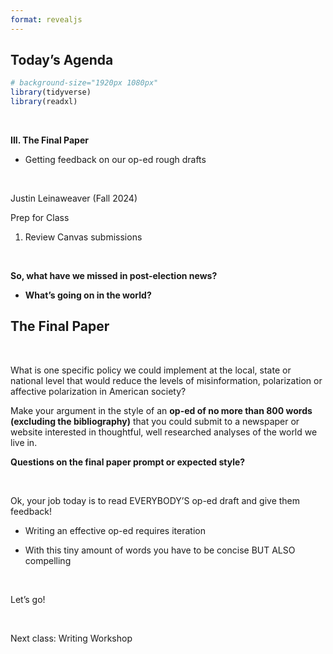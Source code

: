 ```yaml
---
format: revealjs
---
```


## Today's Agenda {background-image="Images/background-white_house_graphic_v4_muted_text2.png" .center}

```r
# background-size="1920px 1080px"
library(tidyverse)
library(readxl)
```

<br>

::: {.r-fit-text}

**III. The Final Paper**

- Getting feedback on our op-ed rough drafts

:::
<br>

::: r-stack
Justin Leinaweaver (Fall 2024)
:::

::: notes
Prep for Class

1. Review Canvas submissions

<br>

**So, what have we missed in post-election news?**

- **What's going on in the world?**

:::



## The Final Paper {background-image="Images/background-white_house_graphic_blue_v2.png" .center}

<br>

What is one specific policy we could implement at the local, state or national level that would reduce the levels of misinformation, polarization or affective polarization in American society?

Make your argument in the style of an **op-ed of no more than 800 words (excluding the bibliography)** that you could submit to a newspaper or website interested in thoughtful, well researched analyses of the world we live in.

::: notes

**Questions on the final paper prompt or expected style?**

<br>

Ok, your job today is to read EVERYBODY'S op-ed draft and give them feedback!

- Writing an effective op-ed requires iteration

- With this tiny amount of words you have to be concise BUT ALSO compelling

<br>

Let's go!

<br>

Next class: Writing Workshop

:::